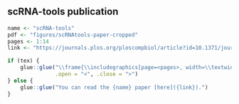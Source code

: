 ## scRNA-tools publication

```r
name <- "scRNA-tools"
pdf <- "figures/scRNAtools-paper-cropped"
pages <- 1:14
link <- "https://journals.plos.org/ploscompbiol/article?id=10.1371/journal.pcbi.1006245"

if (tex) {
    glue::glue("\\frame{\\includegraphics[page=<pages>, width=\\textwidth]{<pdf>}}\\clearpage",
               .open = "<", .close = ">")
} else {
    glue::glue("You can read the {name} paper [here]({link}).")
}
```
